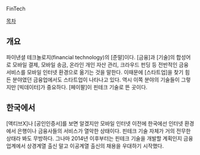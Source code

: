 FinTech

[[목차]]
== 개요 ==
파이낸셜 테크놀로지(financial technology)의 [준말]이다. [금융]과 [기술]의 합성어로 모바일 결제, 모바일 송금, 온라인 개인 자산 관리, 크라우드 펀딩 등 전반적인 금융 서비스를 모바일 인터넷 환경으로 옮기는 것을 말한다. 이때문에 [스타트업]을 찾기 힘든 분야였던 금융업에서도 스타트업이 나타나고 있다. 역시 이쪽 분야의 기술들이 그렇지만 [빅데이터]가 중요하다. [페이팔]이 핀테크 기술로 뜬 곳이다.

== 한국에서 ==
[액티브X]나 [공인인증서]를 보면 알겠지만 모바일 인터넷 이전에 한국에선 인터넷 환경에서 은행이나 금융사들의 서비스가 열악한 상태이다. 핀테크 기술 자체가 거의 전무한 상태라 봐도 무방하다. 그나마 2014년 이후부터는 핀테크 기술을 개발할 계획인지 금융업계에서 상경계열 출신 말고 이공계열 출신의 채용을 우대하기 시작했다.
